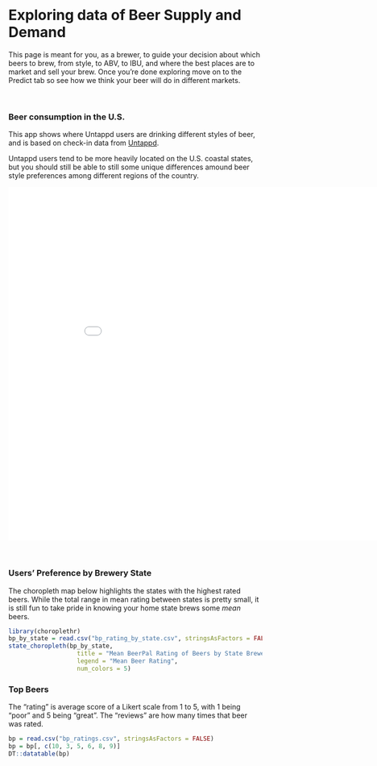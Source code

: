 <br>

# Exploring data of Beer Supply and Demand 

This page is meant for you, as a brewer, to guide your decision about which beers to brew, from style, to ABV, to IBU, and where the best places are to market and sell your brew.
Once you're done exploring move on to the Predict tab so see how we think your beer will do in different markets.

<br>

### Beer consumption in the U.S.

This app shows where Untappd users are drinking different styles of beer, and is based on check-in data from [Untappd](https://untappd.com). 

Untappd users tend to be more heavily located on the U.S. coastal states, but you 
should still be able to still some unique differences amound beer style preferences 
among different regions of the country.  

<iframe src="./Capstone Dashboard/" style="border: 1px solid #FFF; width: 900px; height: 700px"></iframe>

<br>

### Users' Preference by Brewery State

The choropleth map below highlights the states with the highest rated beers. 
While the total range in mean rating between states is pretty small, it is still 
fun to take pride in knowing your home state brews some *mean* beers. 

```r
library(choroplethr)
bp_by_state = read.csv("bp_rating_by_state.csv", stringsAsFactors = FALSE)
state_choropleth(bp_by_state, 
                   title = "Mean BeerPal Rating of Beers by State Brewed In",
                   legend = "Mean Beer Rating",
                   num_colors = 5)
```

### Top Beers 

The "rating" is average score of a Likert scale from 1 to 5, with 1 being "poor" 
and 5 being "great". The "reviews" are how many times that beer was rated.

```r
bp = read.csv("bp_ratings.csv", stringsAsFactors = FALSE)
bp = bp[, c(10, 3, 5, 6, 8, 9)]
DT::datatable(bp)
```

<br>
